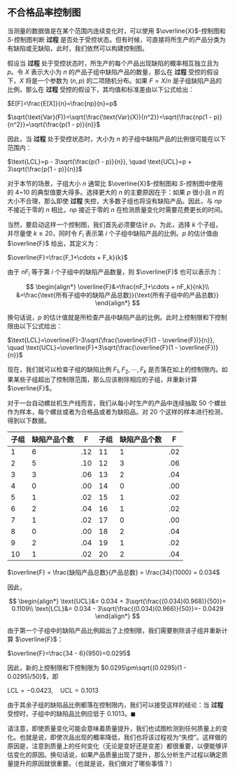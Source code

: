 ## 不合格品率控制图
当测量的数据值是在某个范围内连续变化时，可以使用 $\overline{X}$-控制图和 $S$-控制图判断 **过程** 是否处于受控状态。但有时候，可直接将所生产的产品分类为有缺陷或无缺陷，此时，我们依然可以构建控制图。

假设当 **过程** 处于受控状态时，所生产的每个产品出现缺陷的概率相互独立且为 $p$。令 $X$ 表示大小为 $n$ 的产品子组中缺陷产品的数量，那么在 **过程** 受控的假设下，$X$ 将是一个参数为 $(n, p)$ 的二项随机分布。如果 $F = X / n$ 是子组缺陷产品的比例，那么在 **过程** 受控的假设下，其均值和标准差由以下公式给出：

$E[F]=\frac{E[X]}{n}=\frac{np}{n}=p$

$\sqrt{\text{Var}(F)}=\sqrt{\frac{\text{Var}(X)}{n^2}}=\sqrt{\frac{np(1 - p)}{n^2}}=\sqrt{\frac{p(1 - p)}{n}}$

因此，当 **过程** 处于受控状态时，大小为 $n$ 的子组中缺陷产品的比例很可能在以下范围内：

$\text{LCL}=p - 3\sqrt{\frac{p(1 - p)}{n}}, \quad \text{UCL}=p + 3\sqrt{\frac{p(1 - p)}{n}}$

对于本节的场景，子组大小 $n$ 通常比 $\overline{X}$-控制图和 $S$-控制图中使用的 4~10 的典型值要大得多。选择更大的 $n$ 的主要原因在于：如果 $p$ 很小且 $n$ 的大小不合理，那么即使 **过程** 失控，大多数子组也将没有缺陷产品。因此，与 $np$ 不接近于零的 $n$ 相比，$np$ 接近于零的 $n$ 在检测质量变化时需要花费更长的时间。

当然，要启动这样一个控制图，我们首先必须要估计 $p$。为此，选择 $k$ 个子组，并尽量使 $k\geq20$，同时令 $F_i$ 表示第 $i$ 个子组中缺陷产品的比例。$p$ 的估计值由 $\overline{F}$ 给出，其定义为：

$\overline{F}=\frac{F_1+\cdots + F_k}{k}$ 

由于 $nF_i$ 等于第 $i$ 个子组中的缺陷产品数量，则 $\overline{F}$ 也可以表示为：

$$
\begin{align*}
\overline{F}&=\frac{nF_1+\cdots + nF_k}{nk}\\
&=\frac{\text{所有子组中的缺陷产品总数}}{\text{所有子组中的产品总数}}
\end{align*}
$$

换句话说，$p$ 的估计值就是所检查产品中缺陷产品的比例。此时上控制限和下控制限由以下公式给出：

$\text{LCL}=\overline{F}-3\sqrt{\frac{\overline{F}(1 - \overline{F})}{n}}, \quad \text{UCL}=\overline{F}+3\sqrt{\frac{\overline{F}(1 - \overline{F})}{n}}$

现在，我们就可以检查子组的缺陷比例 $F_1,F_2,\cdots,F_k$ 是否落在如上的控制限内。如果某些子组超出了控制限范围，那么应该剔除相应的子组，并重新计算 $\overline{F}$。

::: {#exm-13_4_a}
对于一台自动螺丝机生产线而言，我们从每小时生产的产品中连续抽取 50 个螺丝作为样本，每个螺丝或者为合格品或者为缺陷品。对 20 个这样的样本进行检测，得到以下数据。

|子组|缺陷产品个数|F|子组|缺陷产品个数|F|
| ---- | ---- | ---- | ---- | ---- | ---- |
|1|6|.12|11|1|.02|
|2|5|.10|12|3|.06|
|3|3|.06|13|2|.04|
|4|0|.00|14|0|.00|
|5|1|.02|15|1|.02|
|6|2|.04|16|1|.02|
|7|1|.02|17|0|.00|
|8|0|.00|18|2|.04|
|9|2|.04|19|1|.02|
|10|1|.02|20|2|.04|

$\overline{F} = \frac{缺陷产品总数}{产品总数} = \frac{34}{1000} = 0.034$

因此，

$$
\begin{align*}
\text{UCL}&= 0.034 + 3\sqrt{\frac{(0.034)(0.968)}{50}}= 0.1109\\
\text{LCL}&= 0.034 - 3\sqrt{\frac{(0.034)(0.966)}{50}}=- 0.0429
\end{align*}
$$

由于第一个子组中的缺陷产品比例超出了上控制限，我们需要剔除该子组并重新计算 $\overline{F}$：

$\overline{F}=\frac{34 - 6}{950}=0.0295$

因此，新的上控制限和下控制限为 $0.0295\pm\sqrt{(0.0295)(1 - 0.0295)/50}$，即

$\text{LCL}=-0.0423, \quad \text{UCL}=0.1013$

由于其余子组的缺陷品比例都落在控制限内，我们可以接受这样的结论：当 **过程** 受控时，子组中的缺陷品比例应低于 $0.1013$。$\blacksquare$
:::

:::{.callout-tip title="备注"}
请注意，即使质量变化可能会意味着质量提升，我们也试图检测到任何质量上的变化。也就是说，即使次品出现的概率降低，我们也将该过程视为“失控”。这样做的原因是，注意到质量上的任何变化（无论是变好还是变差）都很重要，以便能够评估变化的原因。换句话说，如果产品质量出现了提升，那么分析生产过程以确定质量提升的原因就很重要。（也就是说，我们做对了哪些事情？） 
:::